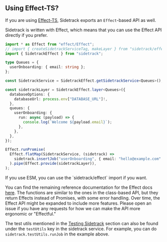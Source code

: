 
## Using Effect-TS?

If you are using [Effect-TS](https://effect.website), Sidetrack exports an `Effect`-based API as well.

Sidetrack is written with Effect, which means that you can use the Effect API directly if you prefer.

```ts twoslash
import * as Effect from "effect/Effect";
// import { createSidetrackServiceTag, makeLayer } from "sidetrack/effect";
import { SidetrackEffect } from "sidetrack";

type Queues = {
  userOnboarding: { email: string };
};

const SidetrackService = SidetrackEffect.getSidetrackService<Queues>();

const sidetrackLayer = SidetrackEffect.layer<Queues>({
  databaseOptions: {
    databaseUrl: process.env["DATABASE_URL"]!,
  },
  queues: {
    userOnboarding: {
      run: async (payload) => {
        console.log(`Welcome ${payload.email}`);
      },
    },
  },
});

Effect.runPromise(
  Effect.flatMap(SidetrackService, (sidetrack) =>
    sidetrack.insertJob("userOnboarding", { email: "hello@example.com" }),
  ).pipe(Effect.provide(sidetrackLayer)),
);
```

<Callout type="warning" emoji="⚠️">
  If you use ESM, you can use the `sidetrack/effect` import if you want.
</Callout>

You can find the remaining reference documentation for the Effect docs [here](https://sidetracklabs.github.io/sidetrack/modules/sidetrack.effect.html). The functions are similar to the ones in the class-based API, but they return Effects instead of Promises, with some error handling. Over time, the Effect API might be expanded to include more features. Please open an issue if you have any requests for how we can make the API more ergonomic or "Effectful."

The test utils mentioned in the [Testing Sidetrack](/guides/testing-sidetrack) section can also be found under the `testUtils` key in the sidetrack service. For example, you can do `sidetrack.testUtils.runJob` in the example above.
